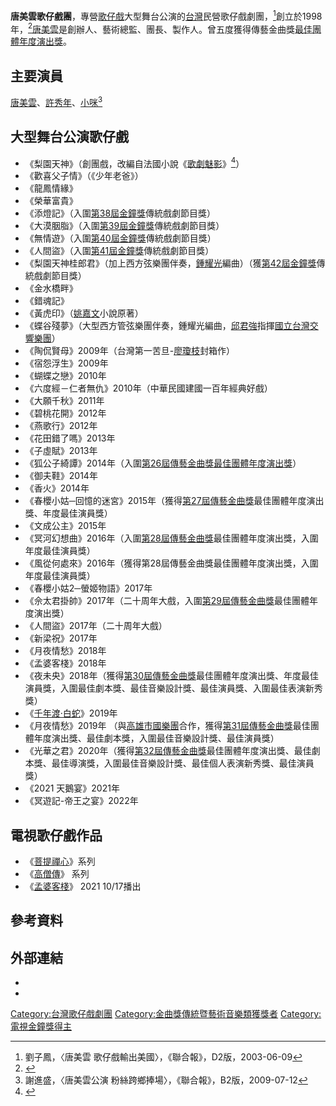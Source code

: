 {{Infobox organization
| name = 唐美雲歌仔戲團
| formation = 1998年
| founder = 團長：[[唐美雲|唐美雲]]
| website = {{URL|https://www.facebook.com/tang.meiyun.twopera|Facebook 粉專}}
|awards={{awards|[[第42屆金鐘獎|第42屆金鐘獎]]傳統戲劇節目獎}}  {{awards|[[第27屆傳藝金曲獎|第27屆傳藝金曲獎]]|《春櫻小姑-回憶的迷宮》|[[最佳團體年度演出獎|最佳團體年度演出獎]]}}{{awards|[[第28屆傳藝金曲獎|第28屆傳藝金曲獎]]|《風從何處來》|最佳團體年度演出獎}}{{awards|[[第30屆傳藝金曲獎|第30屆傳藝金曲獎]]|《夜未央》|最佳團體年度演出獎}}{{awards|[[第31屆傳藝金曲獎|第31屆傳藝金曲獎]]|《月夜情愁》|最佳團體年度演出獎}}{{awards|[[第32屆傳藝金曲獎|第32屆傳藝金曲獎]]|《光華之君》|最佳團體年度演出獎}}}}
'''唐美雲歌仔戲團'''，專營[[歌仔戲|歌仔戲]]大型舞台公演的[[台灣|台灣]]民營歌仔戲劇團，<ref>劉子鳳，〈唐美雲 歌仔戲輸出美國〉，《聯合報》，D2版，2003-06-09</ref>創立於1998年，<ref>{{Cite web|title=唐美雲歌仔戲團|url=https://toolkit.culture.tw/teaminfo_166_10.html|access-date=2021-10-19|work=臺灣文化入口網|publisher=中華民國文化部|language=zh-TW|archive-date=2021-10-19|archive-url=https://web.archive.org/web/20211019214444/https://toolkit.culture.tw/teaminfo_166_10.html|dead-url=no}}</ref>[[唐美雲|唐美雲]]是創辦人、藝術總監、團長、製作人。曾五度獲得傳藝金曲獎[[最佳團體年度演出獎|最佳團體年度演出獎]]。

==主要演員==
[[唐美雲|唐美雲]]、[[許秀年|許秀年]]、[[陳鳳桂|小咪]]<ref>謝進盛，〈唐美雲公演 粉絲跨鄉捧場〉，《聯合報》，B2版，2009-07-12</ref>

==大型舞台公演歌仔戲==
*《梨園天神》（創團戲，改編自法國小說《[[歌劇魅影|歌劇魅影]]》<ref>{{Cite web|title=〈開弓沒有回頭箭──唐美雲的台灣歌劇夢〉|url=https://www.taiwan-panorama.com/Articles/Details?Guid=c9be9db8-d397-4776-9252-a79e72a07cb1|access-date=2021-10-19|author=郭麗娟|date=2005-12|work=台灣光華雜誌|language=zh-TW}}</ref>）
*《歡喜父子情》（《少年老爸》）
*《龍鳳情緣》
*《榮華富貴》
*《添燈記》（入圍[[第38屆金鐘獎|第38屆金鐘獎]]傳統戲劇節目獎）
*《大漠胭脂》（入圍[[第39屆金鐘獎|第39屆金鐘獎]]傳統戲劇節目獎）
*《無情遊》（入圍[[第40屆金鐘獎|第40屆金鐘獎]]傳統戲劇節目獎）
*《人間盜》（入圍[[第41屆金鐘獎|第41屆金鐘獎]]傳統戲劇節目獎）
*《梨園天神桂郎君》（加上西方弦樂團伴奏，[[鍾耀光|鍾耀光]]編曲）（獲[[第42屆金鐘獎|第42屆金鐘獎]]傳統戲劇節目獎）
*《金水橋畔》
*《錯魂記》
*《黃虎印》（[[姚嘉文|姚嘉文]]小說原著）
*《蝶谷殘夢》（大型西方管弦樂團伴奏，鍾耀光編曲，[[邱君強|邱君強]]指揮[[國立台灣交響樂團|國立台灣交響樂團]]）
*《陶侃賢母》2009年（台灣第一苦旦-[[廖瓊枝|廖瓊枝]]封箱作）
*《宿怨浮生》2009年
*《蝴蝶之戀》2010年
*《六度經－仁者無仇》2010年（中華民國建國一百年經典好戲）
*《大願千秋》2011年
*《碧桃花開》2012年
*《燕歌行》2012年
*《花田錯了嗎》2013年
*《子虛賦》2013年
*《狐公子綺譚》2014年（入圍[[第26屆傳藝金曲獎|第26屆傳藝金曲獎]][[最佳團體年度演出獎|最佳團體年度演出獎]]）
*《御夫鞋》2014年
*《香火》2014年
*《春櫻小姑─回憶的迷宮》2015年（獲得[[第27屆傳藝金曲獎|第27屆傳藝金曲獎]]最佳團體年度演出獎、年度最佳演員獎）
*《文成公主》2015年
*《冥河幻想曲》2016年（入圍[[第28屆傳藝金曲獎|第28屆傳藝金曲獎]]最佳團體年度演出獎，入圍年度最佳演員獎）
*《風從何處來》2016年（獲得第28屆傳藝金曲獎最佳團體年度演出獎，入圍年度最佳演員獎）
*《春櫻小姑2─螢姬物語》2017年
*《佘太君掛帥》2017年（二十周年大戲，入圍[[第29屆傳藝金曲獎|第29屆傳藝金曲獎]]最佳團體年度演出獎）
*《人間盜》2017年（二十周年大戲）
*《新梁祝》2017年
*《月夜情愁》2018年
*《孟婆客棧》2018年
*《夜未央》2018年（獲得[[第30屆傳藝金曲獎|第30屆傳藝金曲獎]]最佳團體年度演出獎、年度最佳演員獎，入圍最佳劇本獎、最佳音樂設計獎、最佳演員獎、入圍最佳表演新秀獎）
*《[[千年渡·白蛇|千年渡·白蛇]]》2019年
*《月夜情愁》2019年 （與[[高雄市國樂團|高雄市國樂團]]合作，獲得[[第31屆傳藝金曲獎|第31屆傳藝金曲獎]]最佳團體年度演出獎、最佳劇本獎，入圍最佳音樂設計獎、最佳演員獎）
*《光華之君》2020年（獲得[[第32屆傳藝金曲獎|第32屆傳藝金曲獎]]最佳團體年度演出獎、最佳劇本獎、最佳導演獎，入圍最佳音樂設計獎、最佳個人表演新秀獎、最佳演員獎）
*《2021 天鵝宴》2021年
*《冥遊記-帝王之宴》2022年

==電視歌仔戲作品==
*《[[菩提禪心|菩提禪心]]》系列
*《[[高僧傳_(歌仔戲)|高僧傳]]》 系列
*《[[孟婆客棧|孟婆客棧]]》  2021 10/17播出

==參考資料==
{{reflist}}

==外部連結== 
* {{facebook|tang.meiyun.twopera|唐美雲歌仔戲團}}
* {{YouTube|c=UCHogPn2RLl_b3SYk5UpqRoQ|唐美雲歌仔戲團}}

[[Category:台灣歌仔戲劇團|Category:台灣歌仔戲劇團]]
[[Category:金曲獎傳統暨藝術音樂類獲獎者|Category:金曲獎傳統暨藝術音樂類獲獎者]]
[[Category:電視金鐘獎得主|Category:電視金鐘獎得主]]